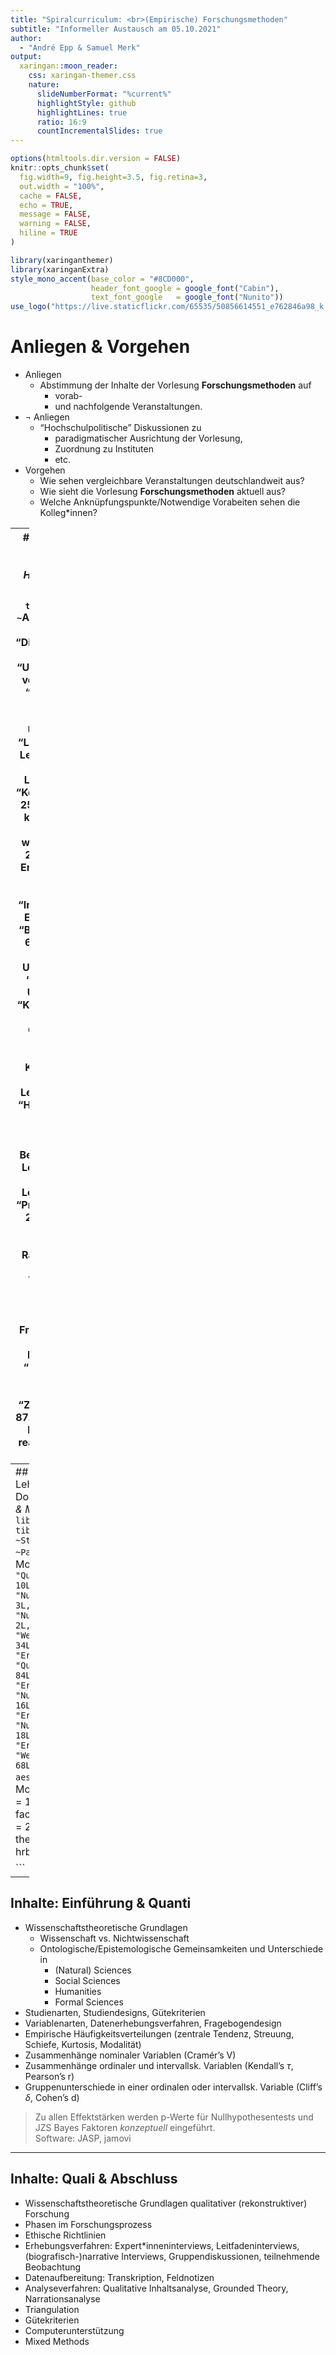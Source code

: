 ```yaml
---
title: "Spiralcurriculum: <br>(Empirische) Forschungsmethoden"
subtitle: "Informeller Austausch am 05.10.2021"  
author: 
  - "André Epp & Samuel Merk"
output:
  xaringan::moon_reader:
    css: xaringan-themer.css
    nature:
      slideNumberFormat: "%current%"
      highlightStyle: github
      highlightLines: true
      ratio: 16:9
      countIncrementalSlides: true
---
```


```r
options(htmltools.dir.version = FALSE)
knitr::opts_chunk$set(
  fig.width=9, fig.height=3.5, fig.retina=3,
  out.width = "100%",
  cache = FALSE,
  echo = TRUE,
  message = FALSE, 
  warning = FALSE,
  hiline = TRUE
)
```

```r
library(xaringanthemer)
library(xaringanExtra)
style_mono_accent(base_color = "#8CD000",
                  header_font_google = google_font("Cabin"),
                  text_font_google   = google_font("Nunito")) 
use_logo("https://live.staticflickr.com/65535/50856614551_e762846a98_k.jpg")
```


# Anliegen & Vorgehen
* Anliegen
    * Abstimmung der Inhalte der Vorlesung __Forschungsmethoden__ auf
        * vorab- 
        * und nachfolgende Veranstaltungen.
* ¬ Anliegen
    * "Hochschulpolitische" Diskussionen zu
        * paradigmatischer Ausrichtung der Vorlesung, 
        * Zuordnung zu Instituten 
        * etc.
* Vorgehen
    * Wie sehen vergleichbare Veranstaltungen deutschlandweit aus?
    * Wie sieht die Vorlesung __Forschungsmethoden__ aktuell aus?
    * Welche Anknüpfungspunkte/Notwendige Vorabeiten sehen die Kolleg\*innen?

---
## Forschungsmethoden im Lehramtsstudium
#### Dokumentenanalyse von _Hohenstein et al._ (2014):
```r
library(tidyverse)
library(reactable)
tibble::tribble(
                                                 ~Inhalte, ~`Anteil(%)`,
                            "Bildungstheorien und -ziele",         87.5,
                            "Didaktik/Unterrichtsplanung",         93.8,
         "Unterrichtsmethoden/Einsatz von Aufgabenformen",         62.6,
                     "Medienpädagogik/Einsatz von Medien",         62.5,
                    "Beurteilung von Unterrichtsqualität",         75.0,
                                           "Lerntheorien",         56.3,
                           "Aktives Lernen und Verstehen",         18.8,
                          "Lern- und Leistungsmotivation",         50.0,
                            "Kenntnis von Lernstrategien",         25.0,
               "Selbstbestimmtes und kooperatives Lernen",         50.0,
              "Entwicklung von weiterführendem Interesse",         25.0,
              "Päd. soz. und psych. Entwicklungstheorien",         81.3,
                    "Benachteiligungen bei Lernprozessen",         62.5,
       "Interkulturelle Bildungs- und Erziehungsprozesse",         81.3,
                               "Bedeutung von Geschlecht",         62.5,
                                       "Werte und Normen",         25.0,
                  "Selbstbestimmtes Urteilen und Handeln",         25.0,
             "Unterstützung der SuS im Umgang mit Krisen",         18.8,
                             "Kommunikation/ Interaktion",         81.3,
                            "Regeln der Gesprächsführung",         56.3,
                                 "Risiken und Prävention",         50.0,
                       "Konstruktive Konfliktbearbeitung",         56.3,
                       "Individuelle Lernvoraussetzungen",         81.3,
                 "Hoch-/Sonderbegabung und Lernstörungen",         56.3,
                                  "Lernprozessdiagnostik",         75.0,
                                "Prinzipien der Beratung",         43.8,
                        "Formen der Leistungsbeurteilung",         62.5,
                  "Bezugsysteme der Leistungsbeurteilung",         25.0,
                             "Prinzipien der Rückmeldung",         25.0,
                   "Bildungssystem und Schulorganisation",         68.8,
                           "Rechtliche Rahmenbedingungen",         31.3,
                           "Berufliche Wertvorstellungen",         68.8,
                        "Belastungs- und Stressforschung",          6.3,
                   "Selbst- und Fremdevaluationsmethoden",         68.8,
                           "Ergebnisse Bildungsforschung",         87.5,
                      "Kooperationsstrukturen an Schulen",         43.8,
                                       "Bildungsaufträge",         50.0,
                             "Ziele der Schulentwicklung",         87.5,
                    "Bedingung erfolgreicher Kooperation",         43.8
       ) %>% 
  reactable(.,
            defaultPageSize = 8)

```


        
---
## Forschungsmethoden im Lehramtsstudium
### Dokumentenanalyse von _Stelter & Miethe_ (2019):     
```r
library(ggalt)
tibble::tribble(
                       ~Studiengang,      ~Paradigmen,    ~`Anzahl Module`,
                 "Lehramt",          "Quali & Quanti",                 10L,
                 "Lehramt",               "Nur Quali",                  3L,
                 "Lehramt",              "Nur Quanti",                  2L,
                 "Lehramt",              "Weder noch",                 34L,
  "Erziehungswissenschaft",          "Quali & Quanti",                 84L,
  "Erziehungswissenschaft",               "Nur Quali",                 16L,
  "Erziehungswissenschaft",              "Nur Quanti",                 18L,
  "Erziehungswissenschaft",              "Weder noch",                 68L
  ) %>% 
  ggplot(., aes(Paradigmen, `Anzahl Module`)) + 
  geom_lollipop(size = 1.2) +
  xlab("") +
  coord_flip() +
  facet_wrap(.~Studiengang, 
             ncol = 2,
             scales = "free_x") + theme_xaringan() + 
  hrbrthemes::theme_ipsum()

```

        
---
## Inhalte: Einführung & Quanti
* Wissenschaftstheoretische Grundlagen  
    * Wissenschaft vs. Nichtwissenschaft
    * Ontologische/Epistemologische Gemeinsamkeiten und Unterschiede in
       * (Natural) Sciences
       * Social Sciences
       * Humanities
       * Formal Sciences
* Studienarten, Studiendesigns, Gütekriterien
* Variablenarten, Datenerhebungsverfahren, Fragebogendesign
* Empirische Häufigkeitsverteilungen (zentrale Tendenz, Streuung, Schiefe, Kurtosis, Modalität)
* Zusammenhänge nominaler Variablen (Cramér's V)
* Zusammenhänge ordinaler und intervallsk. Variablen (Kendall's $\tau$, Pearson's r)
* Gruppenunterschiede in einer ordinalen oder intervallsk. Variable (Cliff's $\delta$, Cohen's d)

> Zu allen Effektstärken werden p-Werte für Nullhypothesentests und JZS Bayes Faktoren _konzeptuell_ eingeführt. <br>Software: JASP, jamovi 

---
## Inhalte: Quali & Abschluss
* Wissenschaftstheoretische Grundlagen qualitativer (rekonstruktiver) Forschung
* Phasen im Forschungsprozess
* Ethische Richtlinien
* Erhebungsverfahren: Expert*inneninterviews, Leitfadeninterviews, (biografisch-)narrative Interviews, Gruppendiskussionen, teilnehmende Beobachtung
* Datenaufbereitung: Transkription, Feldnotizen
* Analyseverfahren: Qualitative Inhaltsanalyse, Grounded Theory, Narrationsanalyse
* Triangulation
* Gütekriterien
* Computerunterstützung
* Mixed Methods